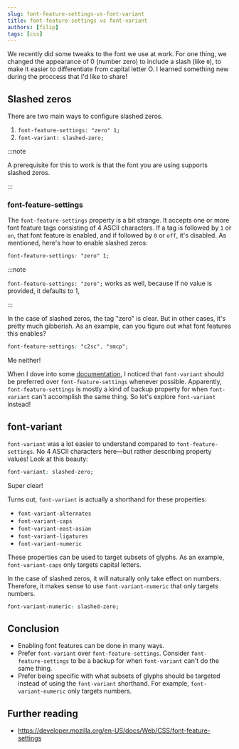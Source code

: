 ```yaml
---
slug: font-feature-settings-vs-font-variant
title: font-feature-settings vs font-variant
authors: [filip]
tags: [css]
---
```


We recently did some tweaks to the font we use at work. For one thing, we changed the appearance of 0 (number zero) to include a slash (like `0`), to make it easier to differentiate from capital letter O. I learned something new during the proccess that I'd like to share!

## Slashed zeros

There are two main ways to configure slashed zeros.

1. `font-feature-settings: "zero" 1;`
2. `font-variant: slashed-zero;`

<!-- truncate -->

:::note

A prerequisite for this to work is that the font you are using supports slashed zeros.

:::

### font-feature-settings

The `font-feature-settings` property is a bit strange. It accepts one or more font feature tags consisting of 4 ASCII characters. If a tag is followed by `1` or `on`, that font feature is enabled, and if followed by `0` or `off`, it's disabled. As mentioned, here's how to enable slashed zeros:

```css
font-feature-settings: "zero" 1;
```

:::note

`font-feature-settings: "zero";` works as well, because if no value is provided, it defaults to 1,

:::

In the case of slashed zeros, the tag "zero" is clear. But in other cases, it's pretty much gibberish. As an example, can you figure out what font features this enables?

```css
font-feature-settings: "c2sc", "smcp";
```

Me neither!

When I dove into some [documentation](https://developer.mozilla.org/en-US/docs/Web/CSS/font-feature-settings#syntax), I noticed that `font-variant` should be preferred over `font-feature-settings` whenever possible. Apparently, `font-feature-settings` is mostly a kind of backup property for when `font-variant` can't accomplish the same thing. So let's explore `font-variant` instead!

## font-variant

`font-variant` was a lot easier to understand compared to `font-feature-settings`. No 4 ASCII characters here—but rather describing property values! Look at this beauty:

```css
font-variant: slashed-zero;
```

Super clear!

Turns out, `font-variant` is actually a shorthand for these properties:

- `font-variant-alternates`
- `font-variant-caps`
- `font-variant-east-asian`
- `font-variant-ligatures`
- `font-variant-numeric`

These properties can be used to target subsets of glyphs. As an example, `font-variant-caps` only targets capital letters.

In the case of slashed zeros, it will naturally only take effect on numbers. Therefore, it makes sense to use `font-variant-numeric` that only targets numbers.

```css
font-variant-numeric: slashed-zero;
```

## Conclusion

- Enabling font features can be done in many ways.
- Prefer `font-variant` over `font-feature-settings`. Consider `font-feature-settings` to be a backup for when `font-variant` can't do the same thing.
- Prefer being specific with what subsets of glyphs should be targeted instead of using the `font-variant` shorthand. For example, `font-variant-numeric` only targets numbers.

## Further reading

- https://developer.mozilla.org/en-US/docs/Web/CSS/font-feature-settings
